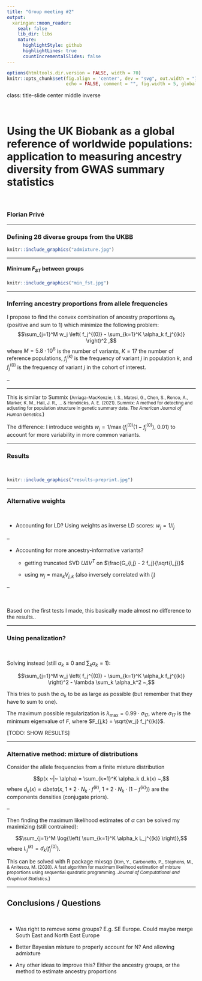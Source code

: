 ```yaml
---
title: "Group meeting #2"
output:
  xaringan::moon_reader:
    seal: false
    lib_dir: libs
    nature:
      highlightStyle: github
      highlightLines: true
      countIncrementalSlides: false
---
```


```r
options(htmltools.dir.version = FALSE, width = 70)
knitr::opts_chunk$set(fig.align = 'center', dev = "svg", out.width = "70%",
                      echo = FALSE, comment = "", fig.width = 5, global.par = TRUE)
```

class: title-slide center middle inverse

<br>

# Using the UK Biobank as a global reference of worldwide populations:<br>application to measuring ancestry diversity from GWAS summary statistics

<br>

### Florian Privé

---

### Defining 26 diverse groups from the UKBB

```r
knitr::include_graphics("admixture.jpg")
```

---

#### Minimum $F_{ST}$ between groups

```r
knitr::include_graphics("min_fst.jpg")
```

---

### Inferring ancestry proportions from allele frequencies


I propose to find the convex combination of ancestry proportions $\alpha_k$ (positive and sum to 1) which minimize the following problem:
$$\sum_{j=1}^M w_j \left( f_j^{(0)} - \sum_{k=1}^K \alpha_k f_j^{(k)} \right)^2 ,$$
where $M=5.8 \cdot 10^6$ is the number of variants, $K=17$ the number of reference populations, $f_j^{(k)}$ is the frequency of variant $j$ in population $k$, and $f_j^{(0)}$ is the frequency of variant $j$ in the cohort of interest.

--

***

This is similar to Summix (<small>Arriaga-MacKenzie, I. S., Matesi, G., Chen, S., Ronco, A., Marker, K. M., Hall, J. R., ... & Hendricks, A. E. (2021). Summix: A method for detecting and adjusting for population structure in genetic summary data. *The American Journal of Human Genetics*.</small>)

The difference: I introduce weights $w_j = 1 / \max\left(f_j^{(0)} (1 - f_j^{(0)}), ~0.01\right)$ to account for more variability in more common variants.

---

### Results

<br>

```r
knitr::include_graphics("results-preprint.jpg")
```

---

### Alternative weights

<br>

- Accounting for LD? Using weights as inverse LD scores: $w_j = 1 / l_j$

--

- Accounting for more ancestry-informative variants?

    - getting truncated SVD $U \Delta V^T$ on $\frac{G_{i,j} - 2 f_j}{\sqrt{l_j}}$
    
    - using $w_j = \max_k{V_{j,k}}$ (also inversely correlated with $l_j$)
    
--

<br>

Based on the first tests I made, this basically made almost no difference to the results..

---

### Using penalization?

<br>

Solving instead (still $\alpha_k \ge 0$ and $\sum_k \alpha_k = 1$):

$$\sum_{j=1}^M w_j \left( f_j^{(0)} - \sum_{k=1}^K \alpha_k f_j^{(k)} \right)^2  - \lambda \sum_k \alpha_k^2 ~,$$

This tries to push the $\alpha_k$ to be as large as possible (but remember that they have to sum to one).

The maximum possible regularization is $\lambda_\text{max} = 0.99 \cdot \sigma_{17}$, where $\sigma_{17}$ is the minimum eigenvalue of $F$, where $F_{j,k} = \sqrt{w_j} f_j^{(k)}$.

[TODO: SHOW RESULTS]

---

### Alternative method: mixture of distributions

Consider the allele frequencies from a finite mixture distribution

$$p(x ~|~ \alpha) = \sum_{k=1}^K \alpha_k d_k(x) ~,$$
where $d_k(x) = dbeta\left(x,~ 1 + 2 \cdot N_k \cdot f^{(k)},~ 1 + 2 \cdot N_k \cdot (1 - f^{(k)}) \right)$ are the components densities (conjugate priors).

--

Then finding the maximum likelihood estimates of $\alpha$ can be solved my maximizing (still contrained): 

$$\sum_{j=1}^M \log{\left( \sum_{k=1}^K \alpha_k L_j^{(k)} \right)},$$
where $L_j^{(k)} = d_k(f_j^{(0)})$.

This can be solved with R package mixsqp (<small>Kim, Y., Carbonetto, P., Stephens, M., & Anitescu, M. (2020). A fast algorithm for maximum likelihood estimation of mixture proportions using sequential quadratic programming. *Journal of Computational and Graphical Statistics*.</small>)

---

## Conclusions / Questions

<br>

- Was right to remove some groups? E.g. SE Europe. Could maybe merge South East and North East Europe

- Better Bayesian mixture to properly account for N? And allowing admixture

- Any other ideas to improve this? Either the ancestry groups, or the method to estimate ancestry proportions
